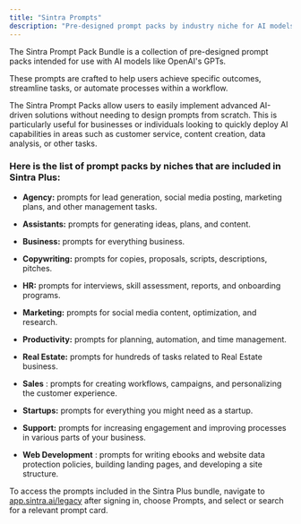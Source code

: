 ```yaml
---
title: "Sintra Prompts"
description: "Pre-designed prompt packs by industry niche for AI models and GPTs."
---
```


The Sintra Prompt Pack Bundle is a collection of pre-designed prompt packs intended for use with AI models like OpenAI's GPTs. 

These prompts are crafted to help users achieve specific outcomes, streamline tasks, or automate processes within a workflow.

The Sintra Prompt Packs allow users to easily implement advanced AI-driven solutions without needing to design prompts from scratch. This is particularly useful for businesses or individuals looking to quickly deploy AI capabilities in areas such as customer service, content creation, data analysis, or other tasks.

### **Here is the list of prompt packs by niches that are included in Sintra Plus:**

  * **Agency:** prompts for lead generation, social media posting, marketing plans, and other management tasks.

  * **Assistants:** prompts for generating ideas, plans, and content.

  * **Business:** prompts for everything business.

  * **Copywriting:** prompts for copies, proposals, scripts, descriptions, pitches.

  * **HR:** prompts for interviews, skill assessment, reports, and onboarding programs.

  * **Marketing:** prompts for social media content, optimization, and research.

  * **Productivity:** prompts for planning, automation, and time management.

  * **Real Estate:** prompts for hundreds of tasks related to Real Estate business.

  * **Sales** : prompts for creating workflows, campaigns, and personalizing the customer experience.

  * **Startups:** prompts for everything you might need as a startup.

  * **Support:** prompts for increasing engagement and improving processes in various parts of your business.

  * **Web Development** : prompts for writing ebooks and website data protection policies, building landing pages, and developing a site structure.




To access the prompts included in the Sintra Plus bundle, navigate to [app.sintra.ai/legacy](https://app.sintra.ai/legacy) after signing in, choose Prompts, and select or search for a relevant prompt card.
